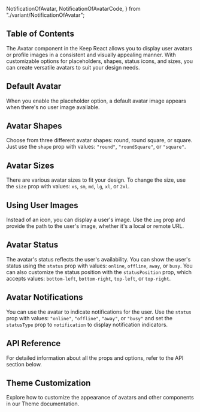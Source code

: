   NotificationOfAvatar,
  NotificationOfAvatarCode,
} from "./variant/NotificationOfAvatar";

## Table of Contents

The Avatar component in the Keep React allows you to display user avatars or profile images in a consistent and visually appealing manner. With customizable options for placeholders, shapes, status icons, and sizes, you can create versatile avatars to suit your design needs.

## Default Avatar

When you enable the placeholder option, a default avatar image appears when there's no user image available.

<CodePreview github="Avatar/Avatar.tsx" code={DefaultAvatarCode}>
  <DefaultAvatar />
</CodePreview>

## Avatar Shapes

Choose from three different avatar shapes: round, round square, or square. Just use the `shape` prop with values: `"round"`, `"roundSquare"`, or `"square"`.

<CodePreview github="Avatar/Avatar.tsx" code={ShapeAvatarCode}>
  <ShapeAvatar />
</CodePreview>

## Avatar Sizes

There are various avatar sizes to fit your design. To change the size, use the `size` prop with values: `xs`, `sm`, `md`, `lg`, `xl`, or `2xl`.

<CodePreview github="Avatar/Avatar.tsx" code={SizesOfAvatarCode}>
  <SizesOfAvatar />
</CodePreview>

## Using User Images

Instead of an icon, you can display a user's image. Use the `img` prop and provide the path to the user's image, whether it's a local or remote URL.

<CodePreview github="Avatar/Avatar.tsx" code={ImageOfAvatarCode}>
  <ImageOfAvatar />
</CodePreview>

## Avatar Status

The avatar's status reflects the user's availability. You can show the user's status using the `status` prop with values: `online`, `offline`, `away`, or `busy`. You can also customize the status position with the `statusPosition` prop, which accepts values: `bottom-left`, `bottom-right`, `top-left`, or `top-right`.

<CodePreview github="Avatar/Avatar.tsx" code={StatusOfAvatarCode}>
  <StatusOfAvatar />
</CodePreview>

## Avatar Notifications

You can use the avatar to indicate notifications for the user. Use the `status` prop with values: `"online"`, `"offline"`, `"away"`, or `"busy"` and set the `statusType` prop to `notification` to display notification indicators.

<CodePreview github="Avatar/Avatar.tsx" code={NotificationOfAvatarCode}>
  <NotificationOfAvatar />
</CodePreview>

## API Reference

For detailed information about all the props and options, refer to the API section below.

<ComponentApi data={avatarApiData} />

## Theme Customization

Explore how to customize the appearance of avatars and other components in our Theme documentation.

<CssThemePreview code={useTheme().theme.avatar} />
